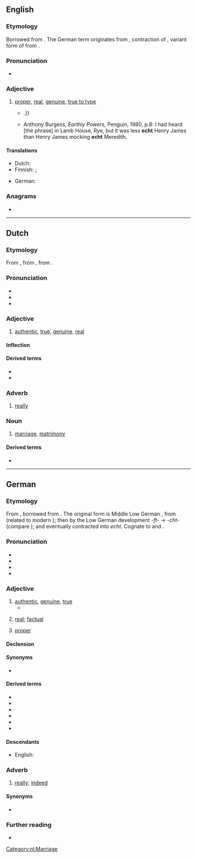 {{also|-echt}}
==English==
{{was wotd|2011|December|2}}

===Etymology===
Borrowed from {{bor|en|de|echt||real}}. The German term originates from {{etyl|gml|en}} {{m|gml|echt||lawful, genuine}}, contraction of {{m|gml|ehacht}}, variant form of {{m|gml|ehaft||lawful, pertaining to the law}} from {{m|gml|e|ê(e)|law, marriage}}.

===Pronunciation===
* {{IPA|/ɛkt/|lang=en}}

===Adjective===
{{en-adj}}

# [[proper]], [[real]], [[genuine]], [[true to type]]
#* {{quote-journal|2009|January 18|Ross Douthat|When Buckley Met Reagan|New York Times|url=http://www.nytimes.com/2009/01/18/books/review/Douthat-t.html|passage=An '''echt''' Burkean with a snob’s disdain for the contemporary Republican Party, Hart hinted at a road not taken{{...|, in which a Buckley-led conservative intelligentsia might have labored to infiltrate and convert the liberal-leaning Eastern Establishment, rather than making common cause with Sunbelt populists, Reagan Democrats and other faintly embarrassing constituencies}}.}}
#* Anthony Burgess, ''Earthly Powers'', Penguin, 1980, p.8: I had heard [the phrase] in Lamb House, Rye, but it was less '''echt''' Henry James than Henry James mocking '''echt''' Meredith.

====Translations====
{{trans-top|genuine}}
* Dutch: {{t+|nl|echt}}
* Finnish: {{t+|fi|aito}}; {{t+|fi|ehta}} {{q|dialectal}}
{{trans-mid}}
* German: {{t+|de|echt}}
{{trans-bottom}}

===Anagrams===
* {{anagrams|en|a=ceht|Chet|Tech.|chet|etch|hect-|tech}}

----

==Dutch==

===Etymology===
From {{inh|nl|dum|echt}}, from {{inh|nl|odt|*ēhaft}}, from {{inh|nl|gem-pro|*aiwahaftaz}}.

===Pronunciation===
* {{rhymes|ɛxt|lang=nl}}
* {{IPA|/ɛxt/|lang=nl}}
* {{audio|Nl-echt.ogg|audio|lang=nl}}

===Adjective===
{{nl-adj}}

# [[authentic]], [[true]], [[genuine]], [[real]]
#: {{syn|nl|waar}}
#: {{ant|nl|onecht|nep|vals}}

====Inflection====
{{nl-decl-adj}}

====Derived terms====
* {{l|nl|onecht}}
* {{l|nl|in het echt}}

===Adverb===
{{nl-adv}}

# [[really]]

===Noun===
{{nl-noun|m|-|-}}

# [[marriage]], [[matrimony]]
#: {{ux|nl|In de echt verbinden|t=to bind in matrimony}}

====Derived terms====
* {{l|nl|echtscheiding}}

[[Category:nl:Marriage]]

----

==German==

===Etymology===
From {{etyl|gmh|de}} {{m|gmh|echt}}, borrowed from {{etyl|gml|de}} {{m|gml|echt||lawful, genuine}}. The original form is Middle Low German {{m|gml|ēhaft||lawful}}, from {{m|gml|ē||law}} (related to modern {{m|de|Ehe}}); then {{m|gml|ēhacht}} by the Low German development ''-ft-'' → ''-cht-'' (compare {{m|de|Nichte}}); and eventually contracted into ''echt''. Cognate to {{cog|goh|ēhaft||honourable}} and {{cog|nl|echt}}.

===Pronunciation===
* {{IPA|/ɛçt/|lang=de}}
* {{audio|De-at-echt.ogg|audio (Austria)|lang=de}}
* {{audio|De-echt.ogg|Audio|lang=de}}
* {{rhymes|ɛçt|lang=de}}

===Adjective===
{{de-adj|er|echtesten}}

# [[authentic]], [[genuine]], [[true]]
#* {{quote-song
|title=Es möchte echt sein
|album=In Echt
|artist=Die Sterne
|year=1994
|passage=Hallo Lexikon, erklär mir wie das funktioniert / Es möchte '''echt''' sein / '''Echt'''}}
#: {{ux|de|Die Jacke ist aus '''echtem''' Leder.|The jacket is made of '''genuine''' leather.}}
# {{lb|de|chiefly|colloquial}} [[real]]; [[factual]]
#: {{syn|de|wirklich|tatsächlich}}
#: {{ux|de|Der Film ist nah an der '''echten''' Geschichte.|The film is close to the '''real''' story.}}
# {{lb|de|maths}} [[proper]]
#: {{uxi|de|'''echte''' Teilmenge|'''proper''' subset}}

====Declension====
{{de-decl-adj|echt|echter|echtest}}

====Synonyms====
* {{sense|real}} {{l|de|wirklich}}

====Derived terms====
* {{l|de|echtgolden}}
* {{l|de|Echtheit}}
* {{l|de|echt jetzt}}
* {{l|de|echtsilbern}}
* {{l|de|in echt}}
* {{l|de|waschecht}}

====Descendants====
* English: {{l|en|echt}}

===Adverb===
{{de-adv}}

# {{lb|de|chiefly|colloquial}} [[really]]; [[indeed]]

====Synonyms====
* {{l|de|wirklich}}

===Further reading===
* {{R:Duden}}